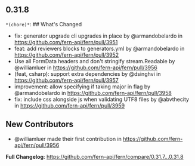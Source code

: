 ## 0.31.8
`*(chore)*`: ## What's Changed
* fix: generator upgrade cli upgrades in place by @armandobelardo in https://github.com/fern-api/fern/pull/3951
* feat: add reviewers blocks to generators.yml by @armandobelardo in https://github.com/fern-api/fern/pull/3952
* Use all FormData headers and don't stringify stream.Readable by @williamluer in https://github.com/fern-api/fern/pull/3956
* (feat, csharp): support extra dependencies  by @dsinghvi in https://github.com/fern-api/fern/pull/3957
* improvement: allow specifying if taking major in flag by @armandobelardo in https://github.com/fern-api/fern/pull/3958
* fix: include css alongside js when validating UTF8 files by @abvthecity in https://github.com/fern-api/fern/pull/3959

## New Contributors
* @williamluer made their first contribution in https://github.com/fern-api/fern/pull/3956

**Full Changelog**: https://github.com/fern-api/fern/compare/0.31.7...0.31.8

